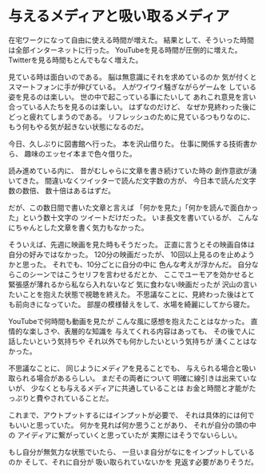 # 与えるメディアと吸い取るメディア

在宅ワークになって自由に使える時間が増えた。
結果として、そういった時間は全部インターネットに行った。
YouTubeを見る時間が圧倒的に増えた。
Twitterを見る時間もとんでもなく増えた。

見ている時は面白いのである。
脳は無意識にそれを求めているのか
気が付くとスマートフォンに手が伸びている。
人がワイワイ騒ぎながらゲームを
している姿を見るのは楽しい。
世の中で起こっている事にたいして
あれこれ意見を言い合っている人たちを見るのは楽しい。
はずなのだけど、
なぜか見終わった後に
どっと疲れてしまうのである。
リフレッシュのために見ているつもりなのに、
もう何もやる気が起きない状態になるのだ。

今日、久しぶりに図書館へ行った。
本を沢山借りた。
仕事に関係する技術書から、
趣味のエッセイ本まで色々借りた。

読み進めている内に、
昔がむしゃらに文章を書き続けていた時の
創作意欲が湧いてきた。
間違いなくツイッターで読んだ文字数の方が、
今日本で読んだ文字数の数倍、
数十倍はあるはずだ。

だが、この数日間で書いた文章と言えば
「何かを見た」「何かを読んで面白かった」という数十文字の
ツイートだけだった。
いま長文を書いているが、
こんなにちゃんとした文章を書く気力もなかった。

そういえば、先週に映画を見た時もそうだった。
正直に言うとその映画自体は自分の好みではなかった。
120分の映画だったが、
10回以上見るのを止めようかと思った。
それでも、10分ごとに自分の中に
色んな考えが浮かんだ。
自分ならこのシーンではこうセリフを言わせるだとか、
ここでユーモアを効かせると
緊張感が薄れるから私なら入れないなど
気に食わない映画だったが
沢山の言いたいことを抱えた状態で視聴を終えた。
不思議なことに、見終わった後はとても前向きになっていた。
部屋の模様替えをして、水場を綺麗にしてから寝た。

YouTubeで何時間も動画を見たが
こんな風に感想を抱えたことはなかった。
直情的な楽しさや、表層的な知識を
与えてくれる内容はあっても、
その後で人に話したいという気持ちや
それ以外でも何かしたいという気持ちが
湧くことはなかった。

不思議なことに、
同じようにメディアを見ることでも、
与えられる場合と吸い取られる場合があるらしい。
まだその両者について
明確に線引きは出来ていないが、
少なくとも与えるメディアに共通していることは
お金と時間と才能がたっぷりと費やされていることだ。

これまで、アウトプットするにはインプットが必要で、
それは具体的には何でもいいと思っていた。
何かを見れば何か思うことがあり、
それが自分の頭の中の
アイディアに繋がっていくと思っていたが
実際にはそうでないらしい。

もし自分が無気力な状態でいたら、
一旦いま自分がなにをインプットしているのか
そして、それに自分が
吸い取られていないかを
見返す必要がありそうだ。
